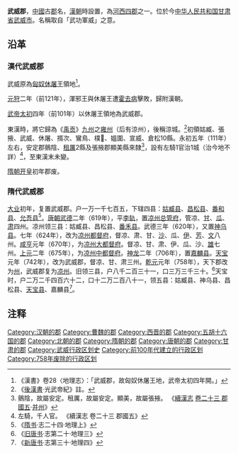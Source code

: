 '''武威郡'''，[[中國|中國]]古[[郡|郡]]名，[[漢朝|漢朝]]時設置，為[[河西四郡|河西四郡]]之一。位於今[[中华人民共和国|中华人民共和国]][[甘肃省|甘肃省]][[武威市|武威市]]。名稱取自「武功軍威」之意。

==沿革==
===漢代武威郡===
武威原為[[匈奴|匈奴]][[休屠王|休屠王]]領地<ref>《漢書》卷28〈地理志〉：「武威郡，故匈奴休屠王地，武帝太初四年開。」</ref>。

[[元狩|元狩]]二年（前121年），渾邪王與休屠王遭[[霍去病|霍去病]]擊敗，歸附漢朝。

[[汉武帝|武帝]][[太初_(西汉)|太初]]四年（前101年）以休屠王領地為武威郡。

東漢時，將它歸為《[[禹贡|禹贡]]》[[九州_(中国)|九州]]之[[雍州|雍州]]（后有涼州），後稱涼城。<ref>《[[後漢書|後漢書]]·光武帝紀》註。</ref>初領姑臧、張掖、武威、休屠、揟次、鸞鳥、樸𠟼、媼圍、宣威、倉松10縣。永初五年（111年）左右，安定郡鸇陰、[[袓厲|租厲]]2縣及張掖郡顯美縣來隸<ref>鸇陰，故屬安定。租厲，故屬安定。顯美，故屬張掖。 《[[:s:後漢書|續漢志]] [[:s:後漢書/卷113|卷二十三 郡國五]]·[[:s:後漢書/卷113#并州|并州]]》</ref>，設有左騎1官治1城（治今地不詳）<ref>左騎，千人官。 《續漢志 卷二十三 郡國五》</ref>，至東漢末未變。

[[隋朝|隋朝]][[开皇|开皇]]初年郡废。

===隋代武威郡===
[[大业_(年号)|大业]]初年，复置武威郡。户一万一千七百五，下辖四县：[[姑臧县|姑臧县]]、[[昌松县|昌松县]]、[[番和县|番和县]]、[[允吾县|允吾县]]<ref>《[[隋书|隋书]]·志二十四·地理上》</ref>。[[唐朝|唐朝]][[武德|武德]]二年（619年），平[[李轨|李轨]]，置[[凉州总管府|凉州总管府]]，管凉、[[甘州_(古代)|甘]]、[[瓜州_(古代)|瓜]]、[[肃州_(隋朝)|肃]]四州。凉州领三县：姑臧县、昌松县、[[番禾县|番禾县]]。武德三年（620年），又置[[神乌县|神乌县]]。七年（624年），改为[[凉州都督府|凉州都督府]]，督凉、肃、甘、[[沙州_(唐朝)|沙]]、瓜、[[伊州_(唐朝)|伊]]、[[芳州|芳]]、[[文州_(北周)|文]]八州。[[咸亨|咸亨]]元年（670年），为[[凉州大都督府|凉州大都督府]]。督凉、甘、肃、伊、瓜、沙、[[雄州_(宁夏)|雄]]七州。[[上元_(唐高宗)|上元]]二年（675年），为[[凉州中都督府|凉州中都督府]]。[[神龍|神龙]]二年（706年），置[[嘉麟县|嘉麟县]]。[[天宝_(唐朝)|天宝]]元年（742年），改为武威郡，督凉、甘、肃三州。[[乾元_(唐朝)|乾元]]元年（758年），天下郡改为[[州|州]]，武威郡复为[[凉州|凉州]]。旧领三县，户八千二百三十一，口三万三千三十。<ref>《[[旧唐书|旧唐书]]·志第二十·地理三》</ref>天宝时，户二万二千四百六十二，口十二万二百八十一，领五县：姑臧县、神乌县、昌松县、[[天宝县|天宝县]]、嘉麟县<ref>《[[新唐书|新唐书]]·志第三十·地理四》</ref>。

==注释==
{{reflist}}

{{西汉行政区划|nocat}}
{{東漢行政區劃|nocat}}
{{三國行政區劃|nocat}}
{{西晉行政區劃|nocat}}
{{隋朝行政區劃|nocat}}
[[Category:汉朝的郡|Category:汉朝的郡]]
[[Category:曹魏的郡|Category:曹魏的郡]]
[[Category:西晋的郡|Category:西晋的郡]]
[[Category:五胡十六国的郡|Category:五胡十六国的郡]]
[[Category:北朝的郡|Category:北朝的郡]]
[[Category:隋朝的郡|Category:隋朝的郡]]
[[Category:唐朝的郡|Category:唐朝的郡]]
[[Category:甘肃的郡|Category:甘肃的郡]]
[[Category:武威行政区划史|Category:武威行政区划史]]
[[Category:前100年代建立的行政区划|Category:前100年代建立的行政区划]]
[[Category:758年废除的行政区划|Category:758年废除的行政区划]]